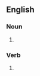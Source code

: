 ==English==

===Noun===
{{head|en|noun plural form}}

# {{plural of|transgender|lang=en}}

===Verb===
{{head|en|verb form}}

# {{en-third-person singular of|transgender}}